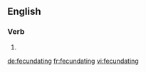 ==English==

===Verb===
{{head|en}}

# {{present participle of|fecundate|lang=en}}

[[de:fecundating]]
[[fr:fecundating]]
[[vi:fecundating]]